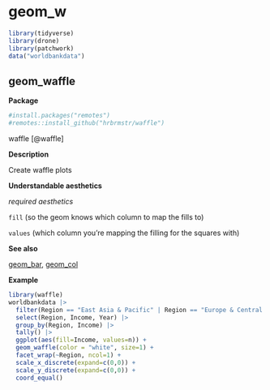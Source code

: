 # geom_w  {#sec-w}

```r
library(tidyverse)
library(drone)
library(patchwork)
data("worldbankdata")
```


## geom_waffle

**Package**

```r
#install.packages("remotes")
#remotes::install_github("hrbrmstr/waffle")

```

waffle [@waffle]

**Description**

Create waffle plots

**Understandable aesthetics**

*required aesthetics*
  
`fill` (so the geom knows which column to map the fills to)

`values` (which column you're mapping the filling for the squares with)


**See also**

[geom_bar](#bar), [geom_col](#col)
  


**Example** 

```r
library(waffle)
worldbankdata |>
  filter(Region == "East Asia & Pacific" | Region == "Europe & Central Asia") |>
  select(Region, Income, Year) |>
  group_by(Region, Income) |>
  tally() |>
  ggplot(aes(fill=Income, values=n)) +
  geom_waffle(color = "white", size=1) +
  facet_wrap(~Region, ncol=1) +
  scale_x_discrete(expand=c(0,0)) +
  scale_y_discrete(expand=c(0,0)) +
  coord_equal() 
```